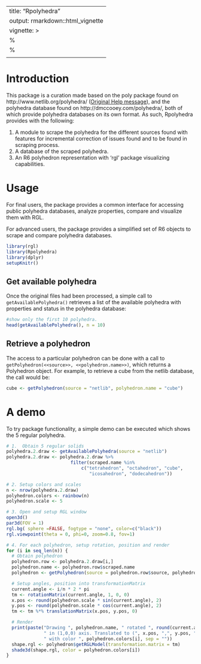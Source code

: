 
---
title: "Rpolyhedra"
output: rmarkdown::html_vignette
vignette: >
  %\VignetteIndexEntry{Rpolyhedra}
  %\VignetteEngine{knitr::rmarkdown}
  \usepackage[utf8]{inputenc}
---
# Introduction
This package is a curation made based on the poly package found on http://www.netlib.org/polyhedra/ ([Original Help message](https://raw.githubusercontent.com/ropensci/Rpolyhedra/master/poly_original_help_message.html)), and the polyhedra database found on http://dmccooey.com/polyhedra/, both of which provide polyhedra databases on its own format. As such, Rpolyhedra provides with the following:

1. A module to scrape the polyhedra for the different sources found with features for incremental correction of issues found and to be found in scraping process.
1. A database of the scraped polyhedra.
1. An R6 polyhedron representation with 'rgl' package visualizing capabilities. 

# Usage

For final users, the package provides a common interface for accessing public polyhedra databases, analyze properties, compare and visualize them with RGL. 

For advanced users, the package provides a simplified set of R6 objects to scrape and compare polyhedra databases. 
```r
library(rgl)
library(Rpolyhedra)
library(dplyr)
setupKnitr()
```


## Get available polyhedra
Once the original files had been processed, a simple call to ```getAvailablePolyhedra()``` retrieves a list of the available polyhedra with properties and status in the polyhedra database:

```r
#show only the first 10 polyhedra.
head(getAvailablePolyhedra(), n = 10)
```

## Retrieve a polyhedron
The access to a particular polyhedron can be done with a call to ```getPolyhedron(<<source>>, <<polyhedron.name>>)```, which returns a Polyhedron object. For example, to retrieve a cube from the netlib database, the call would be:

```r
cube <- getPolyhedron(source = "netlib", polyhedron.name = "cube")
```

# A demo
To try package functionality, a simple demo can be executed which shows the 5 regular polyhedra.

```r
# 1.  Obtain 5 regular solids
polyhedra.2.draw <- getAvailablePolyhedra(source = "netlib")
polyhedra.2.draw <- polyhedra.2.draw %>%
                        filter(scraped.name %in%
                            c("tetrahedron", "octahedron", "cube",
                               "icosahedron", "dodecahedron"))

# 2. Setup colors and scales
n <- nrow(polyhedra.2.draw)
polyhedron.colors <- rainbow(n)
polyhedron.scale <- 5

# 3. Open and setup RGL window
open3d()
par3d(FOV = 1)
rgl.bg( sphere =FALSE, fogtype = "none", color=c("black"))
rgl.viewpoint(theta = 0, phi=0, zoom=0.8, fov=1)

# 4. For each polyhedron, setup rotation, position and render
for (i in seq_len(n)) {
  # Obtain polyhedron
  polyhedron.row <- polyhedra.2.draw[i,]
  polyhedron.name <- polyhedron.row$scraped.name
  polyhedron <- getPolyhedron(source = polyhedron.row$source, polyhedron.name)

  # Setup angles, position into transformationMatrix
  current.angle <- i/n * 2 * pi
  tm <- rotationMatrix(current.angle, 1, 0, 0)
  x.pos <- round(polyhedron.scale * sin(current.angle), 2)
  y.pos <- round(polyhedron.scale * cos(current.angle), 2)
  tm <- tm %*% translationMatrix(x.pos, y.pos, 0)

  # Render
  print(paste("Drawing ", polyhedron.name, " rotated ", round(current.angle, 2),
              " in (1,0,0) axis. Translated to (", x.pos, ",", y.pos, ",0)",
              " with color ", polyhedron.colors[i], sep = ""))
  shape.rgl <- polyhedron$getRGLModel(transformation.matrix = tm)
  shade3d(shape.rgl, color = polyhedron.colors[i])
}
```


